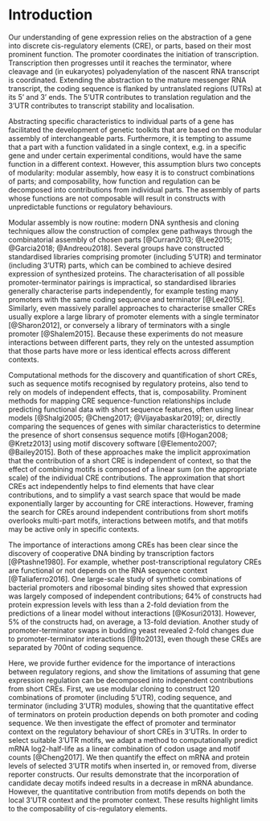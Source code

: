 # Introduction

Our understanding of gene expression relies on the abstraction of a gene into discrete cis-regulatory elements (CRE), or parts, based on their most prominent function.
The promoter coordinates the initiation of transcription.
Transcription then progresses until it reaches the terminator, where cleavage and (in eukaryotes) polyadenylation of the nascent RNA transcript is coordinated.
Extending the abstraction to the mature messenger RNA transcript, the coding sequence is flanked by untranslated regions (UTRs) at its 5' and  3' ends.
The 5'UTR contributes to translation regulation and the 3'UTR contributes to transcript stability and localisation.

Abstracting specific characteristics to individual parts of a gene has facilitated the development of genetic toolkits that are based on the modular assembly of interchangeable parts.
Furthermore, it is tempting to assume that a part with a function validated in a single context, e.g. in a specific gene and under certain experimental conditions, would have the same function in a different context.
However, this assumption blurs two concepts of modularity: modular assembly, how easy it is to construct combinations of parts; and composability, how function and regulation can be decomposed into contributions from individual parts.
The assembly of parts whose functions are not composable will result in constructs with unpredictable functions or regulatory behaviours. 

Modular assembly is now routine: modern DNA synthesis and cloning techniques allow the construction of complex gene pathways through the combinatorial assembly of chosen parts [@Curran2013; @Lee2015; @Garcia2018; @Andreou2018]. 
Several groups have constructed standardised libraries comprising promoter (including 5'UTR) and terminator (including 3'UTR) parts, which can be combined to achieve desired expression of synthesized proteins.
The characterisation of all possible promoter-terminator pairings is impractical, so standardised libraries generally characterise parts independently, for example testing many promoters with the same coding sequence and terminator [@Lee2015].
Similarly, even massively parallel approaches to characterise smaller CREs usually explore a large library of promoter elements with a single terminator [@Sharon2012], or conversely a library of terminators with a single promoter [@Shalem2015].
Because these experiments do not measure interactions between different parts, they rely on the untested assumption that those parts have more or less identical effects across different contexts.
\enlargethispage{-65.1pt}

Computational methods for the discovery and quantification of short CREs, such as sequence motifs recognised by regulatory proteins, also tend to rely on models of independent effects, that is, composability.
Prominent methods for mapping CRE sequence-function relationships include predicting functional data with short sequence features, often using linear models [@Shalgi2005; @Cheng2017; @Vijayabaskar2019]; or, directly comparing the sequences of genes with similar characteristics to determine the presence of short consensus sequence motifs [@Hogan2008; @Kretz2013] using motif discovery software [@Elemento2007; @Bailey2015].
Both of these approaches make the implicit approximation that the contribution of a short CRE is independent of context, so that the effect of combining motifs is composed of a linear sum (on the appropriate scale) of the individual CRE contributions.
The approximation that short CREs act independently helps to find elements that have clear contributions, and to simplify a vast search space that would be made exponentially larger by accounting for CRE interactions.
However, framing the search for CREs around independent contributions from short motifs overlooks multi-part motifs, interactions between motifs, and that motifs may be active only in specific contexts.

The importance of interactions among CREs has been clear since the discovery of cooperative DNA binding by transcription factors [@Ptashne1980].
For example, whether post-transcriptional regulatory CREs are functional or not depends on the RNA sequence context [@Taliaferro2016].
One large-scale study of synthetic combinations of bacterial promoters and ribosomal binding sites showed that expression was largely composed of independent contributions; 64% of constructs had protein expression levels with less than a 2-fold deviation from the predictions of a linear model without interactions [@Kosuri2013]. 
However, 5% of the constructs had, on average, a 13-fold deviation.
Another study of promoter-terminator swaps in budding yeast revealed 2-fold changes due to promoter-terminator interactions [@Ito2013], even though these CREs are separated by 700nt of coding sequence. 

Here, we provide further evidence for the importance of interactions between regulatory regions, and show the limitations of assuming that gene expression regulation can be decomposed into independent contributions from short CREs. 
First, we use modular cloning to construct 120 combinations of promoter (including 5'UTR), coding sequence, and terminator (including 3'UTR) modules, showing that the quantitative effect of terminators on protein production depends on both promoter and coding sequence.
We then investigate the effect of promoter and terminator context on the regulatory behaviour of short CREs in 3'UTRs.
In order to select suitable 3'UTR motifs, we adapt a method to computationally predict mRNA log2-half-life as a linear combination of codon usage and motif counts [@Cheng2017].
We then quantify the effect on mRNA and protein levels of selected 3'UTR motifs when inserted in, or removed from, diverse reporter constructs.
Our results demonstrate that the incorporation of candidate decay motifs indeed results in a decrease in mRNA abundance.
However, the quantitative contribution from motifs depends on both the local 3'UTR context and the promoter context.
These results highlight limits to the composability of cis-regulatory elements.
